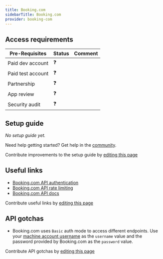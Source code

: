 ```yaml
---
title: Booking.com
sidebarTitle: Booking.com
provider: booking-com
---
```




<Overview />
<PreBuiltTooling provider={providers[pageMetadata.provider]} />
<PreBuiltUseCases />

## Access requirements
| Pre-Requisites | Status | Comment|
| - | - | - |
| Paid dev account | ❓ |  |
| Paid test account | ❓ |  |
| Partnership | ❓ | |
| App review | ❓ |  |
| Security audit | ❓ | |


## Setup guide

_No setup guide yet._

<Tip>Need help getting started? Get help in the [community](https://nango.dev/slack).</Tip>

<Note>Contribute improvements to the setup guide by [editing this page](https://github.com/nangohq/nango/tree/master/docs-v2/integrations/all/booking-com.mdx)</Note>


## Useful links

-   [Booking.com API authentication](https://developers.booking.com/connectivity/docs/basic-authentication)
-   [Booking.com API rate limiting](https://developers.booking.com/connectivity/docs#rate-limiting)
-   [Booking.com API docs](https://developers.booking.com/connectivity/docs)

<Note>Contribute useful links by [editing this page](https://github.com/nangohq/nango/tree/master/docs-v2/integrations/all/booking-com.mdx)</Note>

## API gotchas

- Booking.com uses `Basic` auth mode to access different endpoints. Use your [machine account username](https://developers.booking.com/connectivity/docs/glossary_of_terms#machine-account) as the `username` value and the password provided by Booking.com as the `password` value.

<Note>Contribute API gotchas by [editing this page](https://github.com/nangohq/nango/tree/master/docs-v2/integrations/all/booking-com.mdx)</Note>